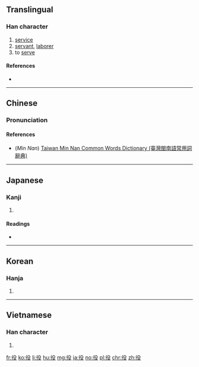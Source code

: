 {{also|伇}}
==Translingual==

===Han character===
{{Han char|rn=60|rad=彳|as=04|sn=7|four=27247|canj=HOHNE|ids=⿰彳殳}}

# [[service]]
# [[servant]], [[laborer]]
# to [[serve]]

====References====
* {{Han ref|kx=0365.180|dkj=10057|dj=0685.120|hdz=20814.230|uh=5F79|ud=24441|bh=A7D0|bd=42960}}

----

==Chinese==
{{zh-forms}}

===Pronunciation===
{{zh-pron
|m=yì
|c=jik6
|h=
|mn=i̍a/e̍k
|mn_note=i̍a - vernacular, e̍k - literary
|w=
|mc=y
|oc=y
|ma=|ma2=
|cat=n,v
}}

====References====
*(''Min Nan'') [http://twblg.dict.edu.tw/holodict_new/index.html Taiwan Min Nan Common Words Dictionary (臺灣閩南語常用詞辭典)]

----

==Japanese==

===Kanji===
{{ja-kanji|grade=3|rs=彳04}}

# {{defn|lang=ja|sort=彳04}}

====Readings====
* {{ja-readings|goon=[[やく]] (yaku)|kanon=[[えき]] (eki)|kun=[[つとめ]] (tsutome), [[えだち]] (edachi)}}

----

==Korean==

===Hanja===
{{ko-hanja|hangeul=역|eumhun=|rv=yeok|mr=yŏk|y=yek}}

# {{defn|lang=ko|sort=彳04}}

----

==Vietnamese==

===Han character===
{{vi-hantu|[[dịch]], [[việc]]|rs=彳04}}

# {{defn|lang=vi}}

[[fr:役]]
[[ko:役]]
[[li:役]]
[[hu:役]]
[[mg:役]]
[[ja:役]]
[[no:役]]
[[pl:役]]
[[chr:役]]
[[zh:役]]